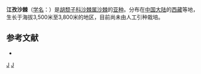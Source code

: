{{Infraspeciesbox
| image = 
| image_caption = 
| status = 
| status_system = 
| genus = Hippophae 
| species = rhamnoides
| varietas = gyantsensis
| authority = Rousi
}}
'''江孜沙棘'''（[[学名|学名]]：{{lang|la|''Hippophae rhamnoides'' subsp. ''gyantsensis''}}）是[[胡颓子科|胡颓子科]][[沙棘属|沙棘属]][[沙棘|沙棘]]的[[亚种|亚种]]。分布在[[中国大陆|中国大陆]]的[[西藏|西藏]]等地，生长于海拔3,500米至3,800米的地区，目前尚未由人工引种栽培。

== 参考文献 ==
<div class="references-small">
* {{cite web| url =http://www.bioinfo.cn/db05/KmzwSpecies.php?action=view&id=29395| title =江孜沙棘（亚种）| work =《中国高等植物数据库全库》| publisher =中国科学院微生物研究所| author =昆明植物研究所| accessdate =2009-02-26| deadurl =yes| archiveurl =https://web.archive.org/web/20160305003406/http://www.bioinfo.cn/db05/KmzwSpecies.php?action=view&id=29395| archivedate =2016-03-05}}
</div>
{{Taxonbar|from=Q11134191}}

[[Category:沙棘属|J]]
[[Category:西藏植物|J]]